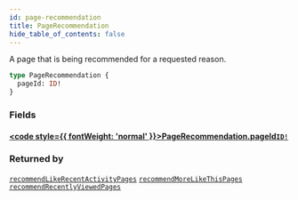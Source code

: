 ```yaml
---
id: page-recommendation
title: PageRecommendation
hide_table_of_contents: false
---
```








A page that is being recommended for a requested reason.

```graphql
type PageRecommendation {
  pageId: ID!
}
```


### Fields

#### [<code style={{ fontWeight: 'normal' }}>PageRecommendation.<b>pageId</b></code>](#)<Bullet />[`ID!`](/demand/api/graphql-storefront/reference/scalars/id) <Badge class="secondary" text="non-null"/> <Badge class="secondary" text="scalar"/>
> 
> 



### Returned by

[`recommendLikeRecentActivityPages`](/demand/api/graphql-storefront/reference/queries/recommend-like-recent-activity-pages)  <Badge class="secondary" text="query"/><Bullet />[`recommendMoreLikeThisPages`](/demand/api/graphql-storefront/reference/queries/recommend-more-like-this-pages)  <Badge class="secondary" text="query"/><Bullet />[`recommendRecentlyViewedPages`](/demand/api/graphql-storefront/reference/queries/recommend-recently-viewed-pages)  <Badge class="secondary" text="query"/>



